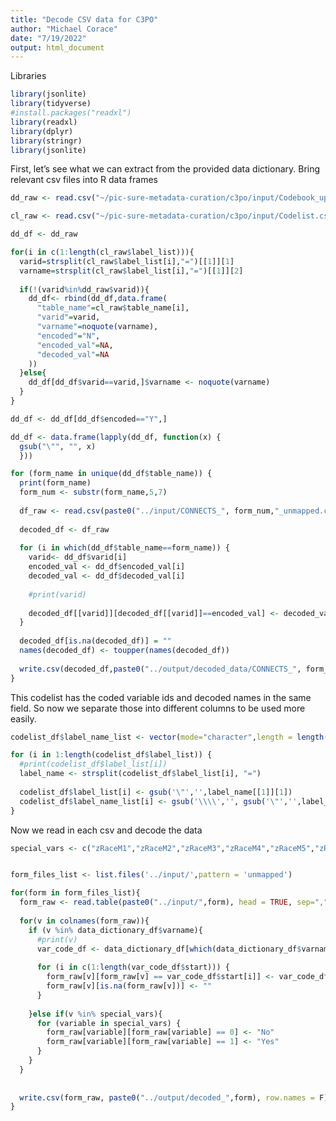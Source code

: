 ```yaml
---
title: "Decode CSV data for C3PO"
author: "Michael Corace"
date: "7/19/2022"
output: html_document
---
```


Libraries
```r
library(jsonlite)
library(tidyverse)
#install.packages("readxl")
library(readxl)
library(dplyr)
library(stringr)
library(jsonlite)
```

First, let's see what we can extract from the provided data dictionary.
Bring relevant csv files into R data frames
```r
dd_raw <- read.csv("~/pic-sure-metadata-curation/c3po/input/Codebook_updated.csv")

cl_raw <- read.csv("~/pic-sure-metadata-curation/c3po/input/Codelist.csv")


```


```r
dd_df <- dd_raw

for(i in c(1:length(cl_raw$label_list))){
  varid=strsplit(cl_raw$label_list[i],"=")[[1]][1]
  varname=strsplit(cl_raw$label_list[i],"=")[[1]][2]
  
  if(!(varid%in%dd_raw$varid)){
    dd_df<- rbind(dd_df,data.frame(
      "table_name"=cl_raw$table_name[i],
      "varid"=varid,
      "varname"=noquote(varname),
      "encoded"="N",
      "encoded_val"=NA,
      "decoded_val"=NA
    ))
  }else{
    dd_df[dd_df$varid==varid,]$varname <- noquote(varname)
  }
}

dd_df <- dd_df[dd_df$encoded=="Y",]

dd_df <- data.frame(lapply(dd_df, function(x) {
  gsub("\"", "", x)        
  }))

```


```r

for (form_name in unique(dd_df$table_name)) {
  print(form_name)
  form_num <- substr(form_name,5,7)
  
  df_raw <- read.csv(paste0("../input/CONNECTS_", form_num,"_unmapped.csv"))
  
  decoded_df <- df_raw
  
  for (i in which(dd_df$table_name==form_name)) {
    varid<- dd_df$varid[i]
    encoded_val <- dd_df$encoded_val[i]
    decoded_val <- dd_df$decoded_val[i]
    
    #print(varid)
    
    decoded_df[[varid]][decoded_df[[varid]]==encoded_val] <- decoded_val
  }
  
  decoded_df[is.na(decoded_df)] = ""
  names(decoded_df) <- toupper(names(decoded_df))
  
  write.csv(decoded_df,paste0("../output/decoded_data/CONNECTS_", form_num,"_unmapped.csv"),row.names = FALSE)
}

```









This codelist has the coded variable ids and decoded names in the same field.
So now we separate those into different columns to be used more easily.

```r

codelist_df$label_name_list <- vector(mode="character",length = length(codelist_df$label_list))

for (i in 1:length(codelist_df$label_list)) {
  #print(codelist_df$label_list[i])
  label_name <- strsplit(codelist_df$label_list[i], "=")
  
  codelist_df$label_list[i] <- gsub('\"','',label_name[[1]][1])
  codelist_df$label_name_list[i] <- gsub('\\\\','', gsub('\"','',label_name[[1]][2]))
}

```

Now we read in each csv and decode the data

```r
special_vars <- c("zRaceM1","zRaceM2","zRaceM3","zRaceM4","zRaceM5","zRaceM98")


form_files_list <- list.files('../input/',pattern = 'unmapped')

for(form in form_files_list){
  form_raw <- read.table(paste0("../input/",form), head = TRUE, sep=",")
  
  for(v in colnames(form_raw)){
    if (v %in% data_dictionary_df$varname){
      #print(v)
      var_code_df <- data_dictionary_df[which(data_dictionary_df$varname == v),3:4]
      
      for (i in c(1:length(var_code_df$start))) {
        form_raw[v][form_raw[v] == var_code_df$start[i]] <- var_code_df$label[i]
        form_raw[v][is.na(form_raw[v])] <- ""
      }
      
    }else if(v %in% special_vars){
      for (variable in special_vars) {
        form_raw[variable][form_raw[variable] == 0] <- "No"
        form_raw[variable][form_raw[variable] == 1] <- "Yes"
      }
    }
  }
  
  
  write.csv(form_raw, paste0("../output/decoded_",form), row.names = F)
}
```